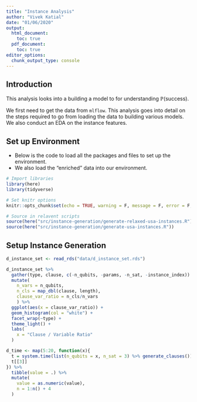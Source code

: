 ```yaml
---
title: "Instance Analysis"
author: "Vivek Katial"
date: "01/06/2020"
output: 
  html_document:
    toc: true
  pdf_document:
    toc: true
editor_options: 
  chunk_output_type: console
---
```


## Introduction

This analysis looks into a building a model to for understanding $\mathbb{P}(\text{success})$.

We first need to get the data from `mlflow`. This analysis goes into detail on the steps required to go from loading the data to building various models. We also conduct an EDA on the instance features.

## Set up Environment

- Below is the code to load all the packages and files to set up the environment.
- We also load the "enriched" data into our environment.

```r
# Import libraries
library(here)
library(tidyverse)

# Set knitr options
knitr::opts_chunk$set(echo = TRUE, warning = F, message = F, error = F, fig.align = 'center', fig.width = 10)

# Source in relavent scripts
source(here("src/instance-generation/generate-relaxed-usa-instances.R"))
source(here("src/instance-generation/generate-usa-instances.R"))
```


## Setup Instance Generation
```r
d_instance_set <- read_rds("data/d_instance_set.rds")

d_instance_set %>% 
  gather(type, clause, c(-n_qubits, -params, -n_sat, -instance_index)) %>% 
  mutate(
    n_vars = n_qubits,
    n_cls = map_dbl(clause, length),
    clause_var_ratio = n_cls/n_vars
    ) %>% 
  ggplot(aes(x = clause_var_ratio)) +
  geom_histogram(col = "white") + 
  facet_wrap(~type) +
  theme_light() +
  labs(
    x = "Clause / Variable Ratio"
  )

```




```r

d_time <- map(5:20, function(x){
  t = system.time(list(n_qubits = x, n_sat = 3) %>% generate_clauses())
  t[[3]]
}) %>% 
  tibble(value = .) %>% 
  mutate(
    value = as.numeric(value),
    n = 1:n() + 4
  )

```